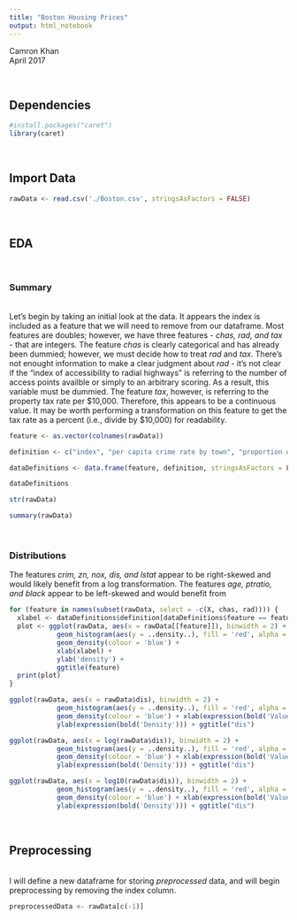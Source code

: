 ```yaml
---
title: "Boston Housing Prices"
output: html_notebook
---
```


Camron Khan<br>
April 2017

<br>

## Dependencies

```r
#install.packages("caret")
library(caret)
```

<br>

## Import Data

```r
rawData <- read.csv('./Boston.csv', stringsAsFactors = FALSE)
```

<br>

## EDA

<br>

### Summary

<br>
Let's begin by taking an initial look at the data. It appears the index is included as a feature that we will need to remove from our dataframe. Most features are doubles; however, we have three features - *chas, rad, and tax* - that are integers. The feature *chas* is clearly categorical and has already been dummied; however, we must decide how to treat *rad* and *tax*. There's not enought information to make a clear judgment about *rad* - it's not clear if the "index of accessibility to radial highways" is referring to the number of access points availble or simply to an arbitrary scoring.  As a result, this variable must be dummied.  The feature *tax*, however, is referring to the property tax rate per $10,000. Therefore, this appears to be a continuous value. It may be worth performing a transformation on this feature to get the tax rate as a percent (i.e., divide by $10,000) for readability.

```r
feature <- as.vector(colnames(rawData))

definition <- c("index", "per capita crime rate by town", "proportion of residential land zoned for lots over 25,000 sq.ft", "proportion of non-retail business acres per town", "Charles River dummy variable (= 1 if tract bounds river; 0 otherwise)", "nitrogen oxides concentration (parts per 10 million)", "average number of rooms per dwelling", "proportion of owner-occupied units built prior to 1940", "weighted mean of distances to five Boston employment centers", "index of accessibility to radial highways", "full-value property-tax rate per $10,000", "pupil-teacher ratio by town", "1000(Bk - 0.63)^2 where Bk is the proportion of blacks by town", "lower status of the population (percent)", "median value of owner-occupied homes in $1000s")

dataDefinitions <- data.frame(feature, definition, stringsAsFactors = FALSE)

dataDefinitions
```

```r
str(rawData)
```

```r
summary(rawData)
```

<br>

### Distributions

The features *crim, zn, nox, dis, and lstat* appear to be right-skewed and would likely benefit from a log transformation.  The features *age, ptratio, and black* appear to be left-skewed and would benefit from 

```r
for (feature in names(subset(rawData, select = -c(X, chas, rad)))) {
  xlabel <- dataDefinitions$definition[dataDefinitions$feature == feature[1]]
  plot <- ggplot(rawData, aes(x = rawData[[feature]]), binwidth = 2) + 
            geom_histogram(aes(y = ..density..), fill = 'red', alpha = 0.5, bins = 40) + 
            geom_density(colour = 'blue') +
            xlab(xlabel) +
            ylab('density') +
            ggtitle(feature)
  print(plot)
}
```


```r
ggplot(rawData, aes(x = rawData$dis), binwidth = 2) + 
            geom_histogram(aes(y = ..density..), fill = 'red', alpha = 0.5, bins = 40) + 
            geom_density(colour = 'blue') + xlab(expression(bold('Values (Raw)'))) + 
            ylab(expression(bold('Density'))) + ggtitle("dis")
```


```r
ggplot(rawData, aes(x = log(rawData$dis)), binwidth = 2) + 
            geom_histogram(aes(y = ..density..), fill = 'red', alpha = 0.5, bins = 40) + 
            geom_density(colour = 'blue') + xlab(expression(bold('Values (log)'))) + 
            ylab(expression(bold('Density'))) + ggtitle("dis")
```

```r
ggplot(rawData, aes(x = log10(rawData$dis)), binwidth = 2) + 
            geom_histogram(aes(y = ..density..), fill = 'red', alpha = 0.5, bins = 40) + 
            geom_density(colour = 'blue') + xlab(expression(bold('Values (log10)'))) + 
            ylab(expression(bold('Density'))) + ggtitle("dis")
```



<br>

## Preprocessing

<br>
I will define a new dataframe for storing *preprocessed* data, and will begin preprocessing by removing the index column.

```r
preprocessedData <- rawData[c(-1)]
```







